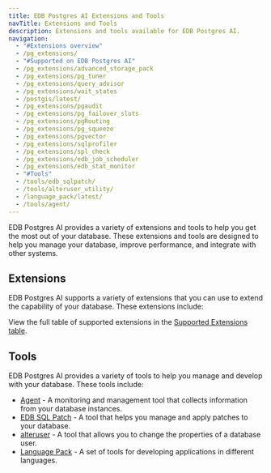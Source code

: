 ```yaml
---
title: EDB Postgres AI Extensions and Tools
navTitle: Extensions and Tools
description: Extensions and tools available for EDB Postgres AI.
navigation:
  - "#Extensions overview" 
  - /pg_extensions/
  - "#Supported on EDB Postgres AI"
  - /pg_extensions/advanced_storage_pack
  - /pg_extensions/pg_tuner
  - /pg_extensions/query_advisor
  - /pg_extensions/wait_states
  - /postgis/latest/
  - /pg_extensions/pgaudit
  - /pg_extensions/pg_failover_slots
  - /pg_extensions/pgRouting
  - /pg_extensions/pg_squeeze
  - /pg_extensions/pgvector
  - /pg_extensions/sqlprofiler
  - /pg_extensions/spl_check
  - /pg_extensions/edb_job_scheduler
  - /pg_extensions/edb_stat_monitor
  - "#Tools"
  - /tools/edb_sqlpatch/
  - /tools/alteruser_utility/
  - /language_pack/latest/
  - /tools/agent/
---
```


EDB Postgres AI provides a variety of extensions and tools to help you get the most out of your database. These extensions and tools are designed to help you manage your database, improve performance, and integrate with other systems.

## Extensions

EDB Postgres AI supports a variety of extensions that you can use to extend the capability of your database. These extensions include:

View the full table of supported extensions in the [Supported Extensions table](/pg_extensions/).

## Tools

EDB Postgres AI provides a variety of tools to help you manage and develop with your database. These tools include:

- [Agent](/tools/agent/) - A monitoring and management tool that collects information from your database instances.
- [EDB SQL Patch](/tools/edb_sqlpatch/) - A tool that helps you manage and apply patches to your database.
- [alteruser](/tools/alteruser_utility) - A tool that allows you to change the properties of a database user.
- [Language Pack](/language_pack/latest/) - A set of tools for developing applications in different languages.

